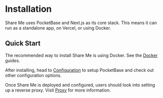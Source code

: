 
# Installation

Share Me uses PocketBase and Next.js as its core stack. This means it can run as a standalone app, on Vercel, or using Docker.

## Quick Start

The recommended way to install Share Me is using Docker. See the [Docker](/installation/docker) guides.

After installing, head to [Configuration](/configuration) to setup PocketBase and check out other configuration options.

Once Share Me is deployed and configured, users should look into setting up a reverse proxy. Visit [Proxy](/installation/proxy) for more information.


